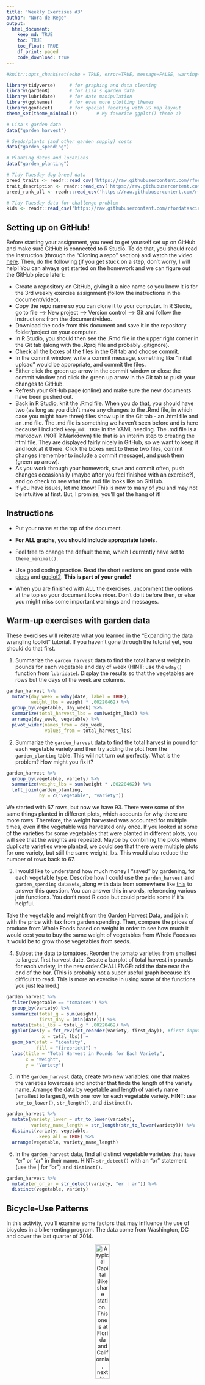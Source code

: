```yaml
---
title: 'Weekly Exercises #3'
author: "Nora de Rege"
output: 
  html_document:
    keep_md: TRUE
    toc: TRUE
    toc_float: TRUE
    df_print: paged
    code_download: true
---
```



```r
#knitr::opts_chunk$set(echo = TRUE, error=TRUE, message=FALSE, warning=FALSE)
```

```r
library(tidyverse)     # for graphing and data cleaning
library(gardenR)       # for Lisa's garden data
library(lubridate)     # for date manipulation
library(ggthemes)      # for even more plotting themes
library(geofacet)      # for special faceting with US map layout
theme_set(theme_minimal())       # My favorite ggplot() theme :)
```

```r
# Lisa's garden data
data("garden_harvest")

# Seeds/plants (and other garden supply) costs
data("garden_spending")

# Planting dates and locations
data("garden_planting")

# Tidy Tuesday dog breed data
breed_traits <- readr::read_csv('https://raw.githubusercontent.com/rfordatascience/tidytuesday/master/data/2022/2022-02-01/breed_traits.csv')
trait_description <- readr::read_csv('https://raw.githubusercontent.com/rfordatascience/tidytuesday/master/data/2022/2022-02-01/trait_description.csv')
breed_rank_all <- readr::read_csv('https://raw.githubusercontent.com/rfordatascience/tidytuesday/master/data/2022/2022-02-01/breed_rank.csv')

# Tidy Tuesday data for challenge problem
kids <- readr::read_csv('https://raw.githubusercontent.com/rfordatascience/tidytuesday/master/data/2020/2020-09-15/kids.csv')
```

## Setting up on GitHub!

Before starting your assignment, you need to get yourself set up on GitHub and make sure GitHub is connected to R Studio. To do that, you should read the instruction (through the "Cloning a repo" section) and watch the video [here](https://github.com/llendway/github_for_collaboration/blob/master/github_for_collaboration.md). Then, do the following (if you get stuck on a step, don't worry, I will help! You can always get started on the homework and we can figure out the GitHub piece later):

* Create a repository on GitHub, giving it a nice name so you know it is for the 3rd weekly exercise assignment (follow the instructions in the document/video).  
* Copy the repo name so you can clone it to your computer. In R Studio, go to file --> New project --> Version control --> Git and follow the instructions from the document/video.  
* Download the code from this document and save it in the repository folder/project on your computer.  
* In R Studio, you should then see the .Rmd file in the upper right corner in the Git tab (along with the .Rproj file and probably .gitignore).  
* Check all the boxes of the files in the Git tab and choose commit.  
* In the commit window, write a commit message, something like "Initial upload" would be appropriate, and commit the files.  
* Either click the green up arrow in the commit window or close the commit window and click the green up arrow in the Git tab to push your changes to GitHub.  
* Refresh your GitHub page (online) and make sure the new documents have been pushed out.  
* Back in R Studio, knit the .Rmd file. When you do that, you should have two (as long as you didn't make any changes to the .Rmd file, in which case you might have three) files show up in the Git tab - an .html file and an .md file. The .md file is something we haven't seen before and is here because I included `keep_md: TRUE` in the YAML heading. The .md file is a markdown (NOT R Markdown) file that is an interim step to creating the html file. They are displayed fairly nicely in GitHub, so we want to keep it and look at it there. Click the boxes next to these two files, commit changes (remember to include a commit message), and push them (green up arrow).  
* As you work through your homework, save and commit often, push changes occasionally (maybe after you feel finished with an exercise?), and go check to see what the .md file looks like on GitHub.  
* If you have issues, let me know! This is new to many of you and may not be intuitive at first. But, I promise, you'll get the hang of it! 



## Instructions

* Put your name at the top of the document. 

* **For ALL graphs, you should include appropriate labels.** 

* Feel free to change the default theme, which I currently have set to `theme_minimal()`. 

* Use good coding practice. Read the short sections on good code with [pipes](https://style.tidyverse.org/pipes.html) and [ggplot2](https://style.tidyverse.org/ggplot2.html). **This is part of your grade!**

* When you are finished with ALL the exercises, uncomment the options at the top so your document looks nicer. Don't do it before then, or else you might miss some important warnings and messages.


## Warm-up exercises with garden data

These exercises will reiterate what you learned in the "Expanding the data wrangling toolkit" tutorial. If you haven't gone through the tutorial yet, you should do that first.

  1. Summarize the `garden_harvest` data to find the total harvest weight in pounds for each vegetable and day of week (HINT: use the `wday()` function from `lubridate`). Display the results so that the vegetables are rows but the days of the week are columns.

```r
garden_harvest %>% 
  mutate(day_week = wday(date, label = TRUE),
         weight_lbs = weight * .00220462) %>% 
  group_by(vegetable, day_week) %>% 
  summarize(total_harvest_lbs = sum(weight_lbs)) %>% 
  arrange(day_week, vegetable) %>% 
  pivot_wider(names_from = day_week,
              values_from = total_harvest_lbs)
```

  2. Summarize the `garden_harvest` data to find the total harvest in pound for each vegetable variety and then try adding the plot from the `garden_planting` table. This will not turn out perfectly. What is the problem? How might you fix it?

```r
garden_harvest %>% 
  group_by(vegetable, variety) %>% 
  summarize(weight_lbs = sum(weight * .00220462)) %>%
  left_join(garden_planting, 
            by = c("vegetable", "variety"))
```

We started with 67 rows, but now we have 93. There were some of the same things planted in different plots, which accounts for why there are more rows. Therefore, the weight harvested was accounted for multiple times, even if the vegetable was harvested only once. If you looked at some of the varieties for some vegetables that were planted in different plots, you will see that the weights are repeated. Maybe by combining the plots where duplicate varieties were planted, we could see that there were multiple plots for one variety, but still the same weight_lbs. This would also reduce the number of rows back to 67.


  3. I would like to understand how much money I "saved" by gardening, for each vegetable type. Describe how I could use the `garden_harvest` and `garden_spending` datasets, along with data from somewhere like [this](https://products.wholefoodsmarket.com/search?sort=relevance&store=10542) to answer this question. You can answer this in words, referencing various join functions. You don't need R code but could provide some if it's helpful.
  
Take the vegetable and weight from the Garden Harvest Data, and join it with the price with tax from garden spending. Then, compare the prices of produce from Whole Foods based on weight in order to see how much it would cost you to buy the same weight of vegetables from Whole Foods as it would be to grow those vegetables from seeds.


  4. Subset the data to tomatoes. Reorder the tomato varieties from smallest to largest first harvest date. Create a barplot of total harvest in pounds for each variety, in the new order.CHALLENGE: add the date near the end of the bar. (This is probably not a super useful graph because it's difficult to read. This is more an exercise in using some of the functions you just learned.)

```r
garden_harvest %>% 
  filter(vegetable == "tomatoes") %>% 
  group_by(variety) %>% 
  summarize(total_g = sum(weight),
            first_day = (min(date))) %>% 
  mutate(total_lbs = total_g * .00220462) %>% 
  ggplot(aes(y = fct_rev(fct_reorder(variety, first_day)), #first input is what you want to be reordered by first day
             x = total_lbs)) +
  geom_bar(stat = "identity",
           fill = "firebrick1") +
  labs(title = "Total Harvest in Pounds for Each Variety",
       x = "Weight",
       y = "Variety")
```

  5. In the `garden_harvest` data, create two new variables: one that makes the varieties lowercase and another that finds the length of the variety name. Arrange the data by vegetable and length of variety name (smallest to largest), with one row for each vegetable variety. HINT: use `str_to_lower()`, `str_length()`, and `distinct()`.
  
```r
garden_harvest %>%
  mutate(variety_lower = str_to_lower(variety),
         variety_name_length = str_length(str_to_lower(variety))) %>%
  distinct(variety, vegetable, 
           .keep_all = TRUE) %>%
  arrange(vegetable, variety_name_length)
```

  6. In the `garden_harvest` data, find all distinct vegetable varieties that have "er" or "ar" in their name. HINT: `str_detect()` with an "or" statement (use the | for "or") and `distinct()`.

```r
garden_harvest %>% 
  mutate(er_or_ar = str_detect(variety, "er | ar")) %>% 
  distinct(vegetable, variety)
```


## Bicycle-Use Patterns

In this activity, you'll examine some factors that may influence the use of bicycles in a bike-renting program.  The data come from Washington, DC and cover the last quarter of 2014.

<center>

![A typical Capital Bikeshare station. This one is at Florida and California, next to Pleasant Pops.](https://www.macalester.edu/~dshuman1/data/112/bike_station.jpg){width="30%"}


![One of the vans used to redistribute bicycles to different stations.](https://www.macalester.edu/~dshuman1/data/112/bike_van.jpg){width="30%"}

</center>

Two data tables are available:

- `Trips` contains records of individual rentals
- `Stations` gives the locations of the bike rental stations

Here is the code to read in the data. We do this a little differently than usual, which is why it is included here rather than at the top of this file. To avoid repeatedly re-reading the files, start the data import chunk with `{r cache = TRUE}` rather than the usual `{r}`.

```r
data_site <- 
  "https://www.macalester.edu/~dshuman1/data/112/2014-Q4-Trips-History-Data.rds" 
Trips <- readRDS(gzcon(url(data_site)))
Stations<-read_csv("http://www.macalester.edu/~dshuman1/data/112/DC-Stations.csv")
```

**NOTE:** The `Trips` data table is a random subset of 10,000 trips from the full quarterly data. Start with this small data table to develop your analysis commands. **When you have this working well, you should access the full data set of more than 600,000 events by removing `-Small` from the name of the `data_site`.**

### Temporal patterns

It's natural to expect that bikes are rented more at some times of day, some days of the week, some months of the year than others. The variable `sdate` gives the time (including the date) that the rental started. Make the following plots and interpret them:

  7. A density plot, which is a smoothed out histogram, of the events versus `sdate`. Use `geom_density()`.
  
```r
Trips %>% 
  ggplot(aes(x = sdate)) +
  geom_density() +
  labs(title = "Density of Bike Rides",
       y = "",
       x = "Time")
```
  
This graph demonstrates the number of rides (or the density) over time. This demonstrates that over the winter months, the density of bike rides decreased significantly, which makes sense because it is colder and fewer people will be biking. Earlier in the season, there are more bike rides because of the warmth at that time.


  8. A density plot of the events versus time of day.  You can use `mutate()` with `lubridate`'s  `hour()` and `minute()` functions to extract the hour of the day and minute within the hour from `sdate`. Hint: A minute is 1/60 of an hour, so create a variable where 3:30 is 3.5 and 3:45 is 3.75.
  
```r
Trips %>% 
  mutate(time = hour(sdate) + (minute(sdate))/60) %>% 
  ggplot(aes(x = time)) + 
  geom_density(fill = "lightblue") +
  labs(title = "Trend in Bike Rides at Time of Day",
       y = "",
       x = "Time")
```

  This graph demonstrates the trend in bike rides over time of day across all months. The time is in hours, and it demonstrates that there are the most number of rides in the morning, when people are commuting to work, and in the afternoon, when people are commuting home. There are few rides overnight, and there is a dip in the middle of the day, but there are still often rides.
  
  9. A bar graph of the events versus day of the week. Put day on the y-axis.
  
```r
Trips %>% 
  mutate(day_of_week = wday(sdate, label = TRUE)) %>% 
  ggplot(aes(y = day_of_week)) +
  geom_bar() +
  labs(title = "Number of Rides for Each Day of the Week",
       y = "")
```
  
  This graph demonstrates the count of bike rides on each day. There are the most bike rides during the week, which makes sense as people are using the bikes to commute. It appears that Thursday has the most number of bike rides, while Sunday has the fewest.
  
  10. Facet your graph from exercise 8. by day of the week. Is there a pattern?
  
```r
Trips %>% 
  mutate(time = hour(sdate) + minute(sdate)/60,
         day_of_week = wday(sdate, label = TRUE)) %>% 
  ggplot(aes(x = time)) + 
  geom_density(fill = "lightblue") +
  facet_wrap(vars(day_of_week)) +
  labs(title = "Trend in Bike Rides at Time of Day by Day of Week",
       y = "",
       x = "Time") 
```
  
  There is a pattern in the trend in bike rides, in which during the weekdays, there are two peaks of the density of bike rides (commuting times) and on the weekends, there is a flatter peak throughout the day, demonstrating that there are more rides for fun, rather than for specific commutes.
  
The variable `client` describes whether the renter is a regular user (level `Registered`) or has not joined the bike-rental organization (`Causal`). The next set of exercises investigate whether these two different categories of users show different rental behavior and how `client` interacts with the patterns you found in the previous exercises. 

  11. Change the graph from exercise 10 to set the `fill` aesthetic for `geom_density()` to the `client` variable. You should also set `alpha = .5` for transparency and `color=NA` to suppress the outline of the density function.
  
```r
Trips %>% 
  mutate(time = hour(sdate) + minute(sdate)/60,
         day_of_week = wday(sdate, label = TRUE)) %>% 
  ggplot(aes(x = time)) + 
  geom_density(aes(fill = client),
               alpha = .5) +
  facet_wrap(vars(day_of_week)) +
  labs(title = "Trend in Bike Rides at Time of Day by Day of Week",
       y = "",
       x = "") 
```

This graph is similar to the last one, but shows that casual clients use the bikes more for fun during the week, as they probably aren't using the bikes for commutes, while registered clients are using the bikes more often for their commutes. The casual clients are using the bikes more during the middle of the day, and there isn't a huge change between the way they use the bikes on the weekend versus the weeday.

  12. Change the previous graph by adding the argument `position = position_stack()` to `geom_density()`. In your opinion, is this better or worse in terms of telling a story? What are the advantages/disadvantages of each?
  
```r
Trips %>% 
  mutate(time = hour(sdate) + minute(sdate)/60,
         day_of_week = wday(sdate, label = TRUE)) %>% 
  ggplot(aes(x = time)) + 
  geom_density(aes(fill = client),
               position = position_stack(),
               alpha = .5) +
  facet_wrap(vars(day_of_week)) +
  labs(title = "Proportion of Clients and their Bike Rides at Time of Day by Day of Week")
```

  The position stack allows us to see the trend in rides across different days of the week, while also seeing the density of clients who are casual versus who are registered. At the points where there are peaks, the casual users are significantly more.
  
  13. In this graph, go back to using the regular density plot (without `position = position_stack()`). Add a new variable to the dataset called `weekend` which will be "weekend" if the day is Saturday or Sunday and  "weekday" otherwise (HINT: use the `ifelse()` function and the `wday()` function from `lubridate`). Then, update the graph from the previous problem by faceting on the new `weekend` variable. 
  
```r
Trips %>% 
  mutate(time = hour(sdate) + minute(sdate)/60,
         day_of_week = wday(sdate, label = TRUE)) %>% 
  mutate(weekend = ifelse(day_of_week == c("Sat", "Sun"), "weekend" , "weekday")) %>% 
  ggplot(aes(x = time)) +  
  geom_density(aes(fill = client),
               alpha = .5) +
  facet_wrap(vars(weekend)) +
  labs(title = "Trend in Bike Rides on Weekdays versus Weekends by Client Type")
```
  
  This graph demonstrates the trends in rides on the weekdays versus on the weekends. It shows that on weekdays, registered clients use the bikes during commuting times, while casual clients are using the bikes during off-peak times. Then, on the weekends, the trends are similar between casual and registered clients, with just more ride by casual clients.
  
  14. Change the graph from the previous problem to facet on `client` and fill with `weekday`. What information does this graph tell you that the previous didn't? Is one graph better than the other?
  
```r
Trips %>% 
  mutate(time = hour(sdate) + minute(sdate)/60,
         day_of_week = wday(sdate, label = TRUE)) %>% 
  mutate(`day type` = ifelse(day_of_week == c("Sat", "Sun"), "weekend" , "weekday")) %>% 
  ggplot(aes(x = time)) + 
  geom_density(aes(fill = `day type`),
               alpha = .5) +
  facet_wrap(vars(client)) +
  labs(title = "Trend in Bike Rides for Client Type by Day Type")
```
  
  This graph demonstrates the trend in bike rides for client types and compares these trends based on the weekend or the weekday. The casual clients maintain their trends of bike rides throughout the day, with more rides during the weekends. The registered clients trends in bike rides differ widely depending on the day type, where there are peaks during the weekdays, and just a general peak over the weekends. This graph shows how different clients have different trends, and compares those more directly than the graph in the last question. I don't think one graph is better than the other, I think they just show different things.
  
### Spatial patterns

  15. Use the latitude and longitude variables in `Stations` to make a visualization of the total number of departures from each station in the `Trips` data. Use either color or size to show the variation in number of departures. We will improve this plot next week when we learn about maps!
  
```r
Trips %>% 
  left_join(Stations, by=c("sstation"="name")) %>% 
  group_by(lat, long) %>% 
  summarize(n = n(),
            prop_casual = mean(client == "Casual")) %>% 
  ggplot(aes(x = long,
             y = lat,
             color = n)) +
  geom_point(alpha = .8, shape = 17) +
  scale_color_viridis_c() +
  labs(title = "Number of Departures from Each Station")
```

I notice that there are lots of rides that start in the center of the city. There are a lot of rides coming from one area, and there are multiple rides at the same longitude and latitude. The colors demonstrate that number difference.

  16. Only 14.4% of the trips in our data are carried out by casual users. Create a plot that shows which area(s) have stations with a much higher percentage of departures by casual users. What patterns do you notice? (Again, we'll improve this next week when we learn about maps).
  
```r
Trips %>% 
  left_join(Stations, by=c("sstation"="name")) %>% 
  group_by(lat, long) %>% 
  summarize(n = n(),
            prop_casual = mean(client == "Casual")) %>% 
  ggplot(aes(x = long,
             y = lat,
             color = prop_casual))+
  geom_point(alpha = .8, shape = 17) +
  scale_color_viridis_c() +
  labs(title = "Proportion of Casual Rides at Each Departure Station")
```
  
  This graph demonstrates that the proportion of casual rides is lower at the city center, where there are lots of rides happening, and the color of those points is purple, demonstrating a higher proportion of registered clients. I am also noticing that the rides that are very far out of the city center have a higer proportion of casual rides.
  
**DID YOU REMEMBER TO GO BACK AND CHANGE THIS SET OF EXERCISES TO THE LARGER DATASET? IF NOT, DO THAT NOW.**

## Dogs!

In this section, we'll use the data from 2022-02-01 Tidy Tuesday. If you didn't use that data or need a little refresher on it, see the [website](https://github.com/rfordatascience/tidytuesday/blob/master/data/2022/2022-02-01/readme.md).

  17. The final product of this exercise will be a graph that has breed on the y-axis and the sum of the numeric ratings in the `breed_traits` dataset on the x-axis, with a dot for each rating. First, create a new dataset called `breed_traits_total` that has two variables -- `Breed` and `total_rating`. The `total_rating` variable is the sum of the numeric ratings in the `breed_traits` dataset (we'll use this dataset again in the next problem). Then, create the graph just described. Omit Breeds with a `total_rating` of 0 and order the Breeds from highest to lowest ranked. You may want to adjust the `fig.height` and `fig.width` arguments inside the code chunk options (eg. `{r, fig.height=8, fig.width=4}`) so you can see things more clearly - check this after you knit the file to assure it looks like what you expected.

```r
breed_traits_total <- breed_traits %>%
  select(-`Coat Type`, -`Coat Length`) %>% 
  pivot_longer(!Breed,
               names_to = "traits",
               values_to = "rating") %>% 
  group_by(Breed) %>% 
  summarize(total_rating = sum(rating)) %>% 
  filter(total_rating > 0)
  

breed_traits_total %>% 
  ggplot(aes(x = total_rating,
            y = fct_reorder(Breed, total_rating))) +
  geom_point() +
  labs(title = "Total Rating of Traits by Dog Breed",
       y = "Breed",
       x = "Rating")
```

  18. The final product of this exercise will be a graph with the top-20 dogs in total ratings (from previous problem) on the y-axis, year on the x-axis, and points colored by each breed's ranking for that year (from the `breed_rank_all` dataset). The points within each breed will be connected by a line, and the breeds should be arranged from the highest median rank to lowest median rank ("highest" is actually the smallest numer, eg. 1 = best). After you're finished, think of AT LEAST one thing you could you do to make this graph better. HINTS: 1. Start with the `breed_rank_all` dataset and pivot it so year is a variable. 2. Use the `separate()` function to get year alone, and there's an extra argument in that function that can make it numeric. 3. For both datasets used, you'll need to `str_squish()` Breed before joining. 
  
```r
breed_rank_all %>% 
  pivot_longer(cols = starts_with("20"),
               names_to = "year",
               values_to = "total_ranking") %>%
  separate(year, into = c("year", "rank"), convert = TRUE) %>%
  mutate(breed_str = str_squish(Breed)) %>% 
  inner_join(breed_traits_total %>% 
                mutate(breed_str = str_squish(Breed)) %>% 
                slice_max(n = 20, order_by = total_rating),
              by = "breed_str") %>% 
  ggplot(aes(x = year, y = fct_rev(fct_reorder(breed_str, total_ranking, median)),
             color = total_ranking)) +
  geom_point() +
  geom_line() +
  labs(y = "Breed")
```
  
  I think, to make this graph better, it would be helpful to add a line to the graph in order to show that the median ranking remains the same across the years. It could also be helpful to change the colors of the dots, or change the shape or transparency to show how different the rankings are.
  
  19. Create your own! Requirements: use a `join` or `pivot` function (or both, if you'd like), a `str_XXX()` function, and a `fct_XXX()` function to create a graph using any of the dog datasets. One suggestion is to try to improve the graph you created for the Tidy Tuesday assignment. If you want an extra challenge, find a way to use the dog images in the `breed_rank_all` file - check out the `ggimage` library and [this resource](https://wilkelab.org/ggtext/) for putting images as labels.
  
```r
breed_traits %>%
  left_join(breed_rank_all, by= "Breed") %>% 
  mutate(name_length = str_length(Breed)) %>% 
  select(c(`Breed`,
           `2020 Rank`,
           name_length)) %>% 
  na.omit() %>% 
  ggplot(aes(y = `2020 Rank`,
             x = name_length,
             color = Breed)) +
  geom_point() +
  labs(title = "Dog Rank in 2020 by Name Length")
```
  
## GitHub link

  20. Below, provide a link to your GitHub page with this set of Weekly Exercises. Specifically, if the name of the file is 03_exercises.Rmd, provide a link to the 03_exercises.md file, which is the one that will be most readable on GitHub.



**DID YOU REMEMBER TO UNCOMMENT THE OPTIONS AT THE TOP?**
